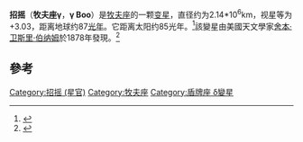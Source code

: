 {{Otheruses|other=名为招摇的其他事物|招摇 (消歧义)}}
{{Expand language|1=en|time=2022-04-08T14:37:28+00:00}}
{{Starbox begin
| name = γ Boo
}}
{{Starbox observe
| epoch = [[J2000.0|J2000.0]]
| constell = [[牧夫座|牧夫座]]
| 星官 = [[:Category:招摇_(星官)|招摇]] （[[氐宿|氐宿]]）
| ra = {{RA| +14| 32| 4.76}}
| dec = {{DEC| 38| 18| 28.38}}
| appmag_v = 3.03
}}
{{Starbox character
| class =  A7III
| b-v =  +0.19
| u-b =  +0.12
| variable = [[盾牌座δ变星|盾牌座δ变星]]
}}
{{Starbox astrometry
| radial_v =  -36.5
| prop_mo_ra = -115.71
| prop_mo_dec = 151.16
| parallax = 37.58
| p_error = 0.14
| absmag_v = 0.90
}}
{{Starbox catalog
| names = [[SAO星表|SAO]] 64203，[[HD星表|HD]] 127762，[[HR星表|HR]] 5435，[[依巴谷星表|HIP]] 71075
}}
{{Starbox reference |Simbad=gamma+Boo }}
{{Starbox end}}

'''招摇'''（'''牧夫座γ'''，'''γ Boo'''）是[[牧夫座|牧夫座]]的一颗[[变星|变星]]，直径约为2.14*10<sup>6</sup>km，视星等为+3.03，距离地球约87[[光年|光年]]。它距离太阳约85光年。<ref name=Gontcharov2006>{{citation
 | title=Pulkovo Compilation of Radial Velocities for 35 495 Hipparcos stars in a common system
 | last1=Gontcharov | first1=G. A.
 | journal=Astronomy Letters | postscript=.
 | volume=32 | issue=11 | pages=759–771 | year=2006
 | bibcode=2006AstL...32..759G | arxiv=1606.08053
 | doi=10.1134/S1063773706110065 | s2cid=119231169 }}</ref>該變星由美國天文學家[[舍本·卫斯里·伯纳姆|舍本·卫斯里·伯纳姆]]於1878年發現。<ref name="WDS">{{citation | title=The 2001 US Naval Observatory Double Star CD-ROM. I. The Washington Double Star Catalog | publisher=United States Naval Observatory | display-authors=1 | last1=Mason | first1=Brian D. | last2=Wycoff | first2=Gary L. | last3=Hartkopf | first3=William I. | last4=Douglass | first4=Geoffrey G. | last5=Worley | first5=Charles E. | journal=The Astronomical Journal | url=https://vizier.u-strasbg.fr/viz-bin/VizieR-3?-source=B/wds/wds&-out.add=. | access-date=2020-12-30 | volume=122 | issue=6 | pages=3466–3471 | date=December 2001 | doi=10.1086/323920 | bibcode=2001AJ....122.3466M | archive-date=2021-05-17 | archive-url=https://web.archive.org/web/20210517112137/https://vizier.u-strasbg.fr/viz-bin/VizieR-3?-source=B%2Fwds%2Fwds&-out.add=. }}</ref>
==參考==
{{reflist}}

[[Category:招摇_(星官)|Category:招摇 (星官)]]
[[Category:牧夫座|Category:牧夫座]]
[[Category:盾牌座_δ變星|Category:盾牌座 δ變星]]